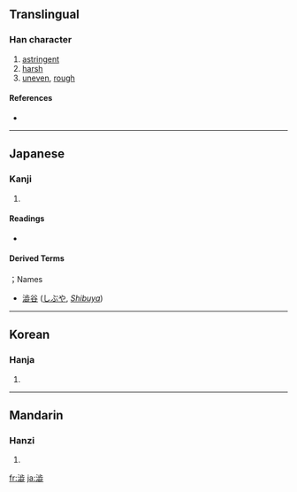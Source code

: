 {{also|澀|渋}}
==Translingual==

===Han character===
{{Han char|rn=85|rad=水|as=12|sn=15|four=|canj=水卜一一 (EYMM)}}

# [[astringent]]
# [[harsh]]
# [[uneven]], [[rough]]

====References====
* {{Han ref|kx=0651.210|dkj=18312|dj=1061.240|hdz=31740.030|uh=6F81|ud=28545}}

----

==Japanese==

===Kanji===
{{ja-kanji|grade=|rs=水12}}

# {{defn|Japanese}}

====Readings====
* {{ja-readings|on=[[じゅう]] (jū)|kun=[[しぶい]] (shibui), [[しぶ]] (shibu)}}

====Derived Terms====
；Names
* [[澁谷]] ([[しぶや]], ''[[Shibuya]]'')

----

==Korean==

===Hanja===
{{ko-hanja|hangeul=삽|eumhun=|rv=sap|mr=sap|y=sap}}

# {{defn|Korean}}

----

==Mandarin==

===Hanzi===
{{cmn-hanzi|pin=[[sè]] ([[se4]])|wg=se<sup>4</sup>}}

# {{defn|Mandarin}}

[[fr:澁]]
[[ja:澁]]